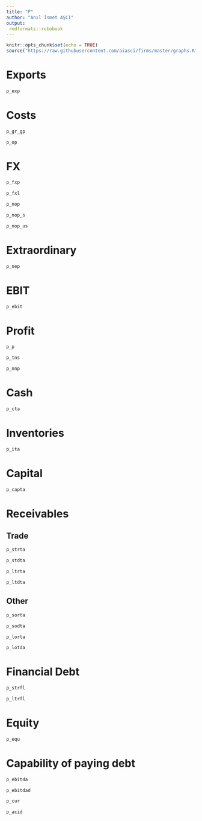 ```yaml
---
title: "P"
author: "Anıl İsmet AŞCI"
output:
 rmdformats::robobook
---
```


```r
knitr::opts_chunk$set(echo = TRUE)
source("https://raw.githubusercontent.com/aiasci/firms/master/graphs.R")
```



# Exports

```r
p_exp
```


# Costs

```r
p_gr_gp
```

```r
p_op
```


# FX

```r
p_fxp
```


```r
p_fxl
```


```r
p_nop
```

```r
p_nop_s
```

```r
p_nop_us
```


# Extraordinary

```r
p_nep
```


# EBIT

```r
p_ebit
```

# Profit

```r
p_p
```

```r
p_tns
```

```r
p_nnp
```


# Cash

```r
p_cta
```

# Inventories

```r
p_ita
```

# Capital

```r
p_capta
```

# Receivables

## Trade

```r
p_strta
```

```r
p_stdta
```

```r
p_ltrta
```

```r
p_ltdta
```

## Other


```r
p_sorta
```

```r
p_sodta
```

```r
p_lorta
```

```r
p_lotda
```

# Financial Debt


```r
p_strfl
```

```r
p_ltrfl
```

# Equity


```r
p_equ
```

# Capability of paying debt


```r
p_ebitda
```

```r
p_ebitdad
```

```r
p_cur
```

```r
p_acid
```


